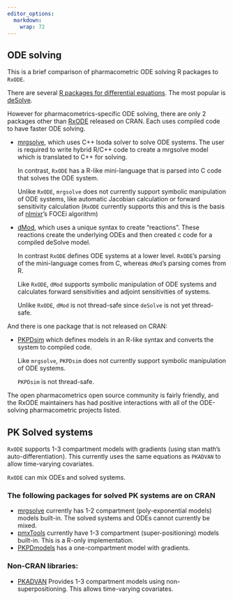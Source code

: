 ```yaml
---
editor_options: 
  markdown: 
    wrap: 72
---
```


## ODE solving

This is a brief comparison of pharmacometric ODE solving R packages to
`RxODE`.

There are several [R packages for differential
equations](https://CRAN.R-project.org/view=DifferentialEquations).
The most popular is
[deSolve](https://CRAN.R-project.org/package=deSolve).

However for pharmacometrics-specific ODE solving, there are only 2
packages other than [RxODE](https://CRAN.R-project.org/package=RxODE)
released on CRAN. Each uses compiled code to have faster ODE solving.

-   [mrgsolve](https://CRAN.R-project.org/package=mrgsolve), which uses
    C++ lsoda solver to solve ODE systems. The user is required to write
    hybrid R/C++ code to create a mrgsolve model which is translated to
    C++ for solving.

    In contrast, `RxODE` has a R-like mini-language that is parsed into
    C code that solves the ODE system.

    Unlike `RxODE`, `mrgsolve` does not currently support symbolic
    manipulation of ODE systems, like automatic Jacobian calculation or
    forward sensitivity calculation (`RxODE` currently supports this and
    this is the basis of
    [nlmixr](https://CRAN.R-project.org/package=nlmixr)'s FOCEi
    algorithm)

-   [dMod](https://CRAN.R-project.org/package=dMod), which uses a unique
    syntax to create "reactions". These reactions create the underlying
    ODEs and then created c code for a compiled deSolve model.

    In contrast `RxODE` defines ODE systems at a lower level. `RxODE`'s
    parsing of the mini-language comes from C, whereas `dMod`'s parsing
    comes from R.

    Like `RxODE`, `dMod` supports symbolic manipulation of ODE systems
    and calculates forward sensitivities and adjoint sensitivities of
    systems.

    Unlike `RxODE`, `dMod` is not thread-safe since `deSolve` is not yet
    thread-safe.

And there is one package that is not released on CRAN:

-   [PKPDsim](https://github.com/InsightRX/PKPDsim) which defines models
    in an R-like syntax and converts the system to compiled code.

    Like `mrgsolve`, `PKPDsim` does not currently support symbolic
    manipulation of ODE systems.

    `PKPDsim` is not thread-safe.

The open pharmacometrics open source community is fairly friendly, and
the RxODE maintainers has had positive interactions with all of the
ODE-solving pharmacometric projects listed.

## PK Solved systems

`RxODE` supports 1-3 compartment models with gradients (using stan
math's auto-differentiation). This currently uses the same equations as
`PKADVAN` to allow time-varying covariates.

`RxODE` can mix ODEs and solved systems.

### The following packages for solved PK systems are on CRAN

-   [mrgsolve](https://CRAN.R-project.org/package=mrgsolve) currently
    has 1-2 compartment (poly-exponential models) models built-in. The
    solved systems and ODEs cannot currently be mixed.
-   [pmxTools](https://github.com/kestrel99/pmxTools) currently have 1-3
    compartment (super-positioning) models built-in. This is a R-only
    implementation.
-   [PKPDmodels](https://CRAN.R-project.org/package=PKPDmodels)
    has a one-compartment model with gradients.

### Non-CRAN libraries:

-   [PKADVAN](https://github.com/abuhelwa/PKADVAN_Rpackage) Provides 1-3
    compartment models using non-superpositioning. This allows
    time-varying covariates.
